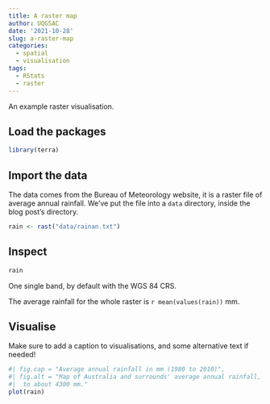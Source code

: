 ```yaml
---
title: A raster map
author: UQGSAC
date: '2021-10-28'
slug: a-raster-map
categories:
  - spatial
  - visualisation
tags:
  - RStats
  - raster
---
```


An example raster visualisation.

## Load the packages

```r
library(terra)
```

## Import the data

The data comes from the Bureau of Meteorology website, it is a raster file of average annual rainfall. We've put the file into a `data` directory, inside the blog post's directory.

```r
rain <- rast("data/rainan.txt")
```

## Inspect

```r
rain
```

One single band, by default with the WGS 84 CRS.

The average rainfall for the whole raster is `r mean(values(rain))` mm.

## Visualise

Make sure to add a caption to visualisations, and some alternative text if needed!

```r
#| fig.cap = "Average annual rainfall in mm (1980 to 2010)",
#| fig.alt = "Map of Australia and surrounds' average annual rainfall, ranging from 0 
#|  to about 4300 mm."
plot(rain)
```


